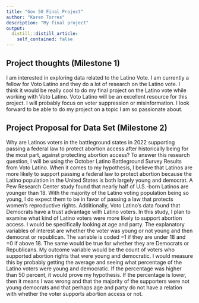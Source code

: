 ```yaml
---
title: "Gov 50 Final Project"
author: "Karen Torres"
description: "My final project"
output:
  distill::distill_article:
    self_contained: false
---
```




## Project thoughts (Milestone 1)

I am interested in exploring data related to the Latino Vote. I am currently a fellow for Voto Latino and they do a lot of research on the Latino vote. I think it would be really cool to do my final project on the Latino vote while working with Voto Latino. Voto Latino will be an excellent resource for this project. I will probably focus on voter suppression or misinformation. I look forward to be able to do my project on a topic I am so passionate about. 

## Project Proposal for Data Set (Milestone 2)

Why are Latinos voters in the battleground states in 2022 supporting passing a federal law to protect abortion access after historically being for the most part, against protecting abortion access? To answer this research question, I will be using the October Latino Battleground Survey Results from Voto Latino. When it comes to my hypothesis,  I believe that Latinos are more likely to support passing a federal law to protect abortion because the Latino population in the United States is both largely young and democrat. A Pew Research Center study found that nearly half of U.S.-born Latinos are younger than 18. With the majority of the Latino voting population being so young, I do expect them to be in favor of passing a law that protects women’s reproductive rights. Additionally, Voto Latino’s data found that Democrats have a trust advantage with Latino voters. In this study, I plan to examine what kind of  Latino voters were more likely to support abortion access. I would be specifically looking at age and party. The explanatory variables of interest are whether the voter was young or not young and then democrat or republican. The variable is coded =1 if they are under 18 and =0 if above 18. The same would be true for whether they are Democrats or Republicans. My outcome variable would be the count of voters who supported abortion rights that were young and democratic. I would measure this by probably getting the average and seeing what percentage of the Latino voters were young and democratic. If the percentage was higher than 50 percent, it would prove my hypothesis. If the percentage is lower, then it means I was wrong and that the majority of the supporters were not young democrats and that perhaps age and party do not have a relation with whether the voter supports abortion access or not. 


